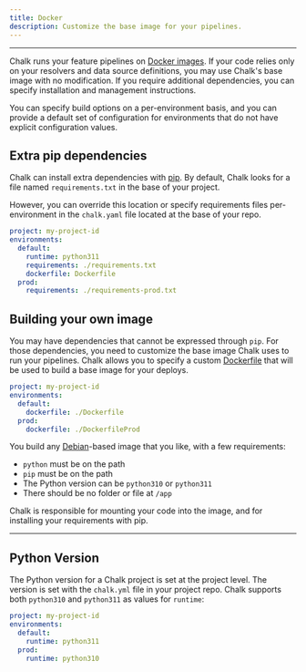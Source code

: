 ```yaml
---
title: Docker
description: Customize the base image for your pipelines.
---
```


---

Chalk runs your feature pipelines on [Docker images](https://docs.docker.com).
If your code relies only on your resolvers and data source definitions, you may
use Chalk's base image with no modification. If you require additional
dependencies, you can specify installation and management instructions.

You can specify build options on a per-environment basis,
and you can provide a default set of configuration for
environments that do not have explicit configuration values.

## Extra pip dependencies

Chalk can install extra dependencies with [pip](https://pypi.org/project/pip/).
By default, Chalk looks for a file named `requirements.txt` in the base
of your project.

However, you can override this location or specify requirements
files per-environment in the `chalk.yaml` file located at the base
of your repo.

```yaml
project: my-project-id
environments:
  default:
    runtime: python311
    requirements: ./requirements.txt
    dockerfile: Dockerfile
  prod:
    requirements: ./requirements-prod.txt
```

## Building your own image

You may have dependencies that cannot be expressed through `pip`.
For those dependencies, you need to customize the base image Chalk uses
to run your pipelines.
Chalk allows you to specify a custom [Dockerfile](https://docs.docker.com/engine/reference/builder/)
that will be used to build a base image for your deploys.

```yaml
project: my-project-id
environments:
  default:
    dockerfile: ./Dockerfile
  prod:
    dockerfile: ./DockerfileProd
```

You build any [Debian](https://www.debian.org/)-based
image that you like, with a few requirements:

- `python` must be on the path
- `pip` must be on the path
- The Python version can be `python310` or `python311`
- There should be no folder or file at `/app`

Chalk is responsible for mounting your code into
the image, and for installing your requirements with pip.

---

## Python Version

The Python version for a Chalk project is set at the project level.
The version is set with the `chalk.yml` file in your project repo.
Chalk supports both `python310` and `python311` as values for `runtime`:

```yaml
project: my-project-id
environments:
  default:
    runtime: python311
  prod:
    runtime: python310
```
